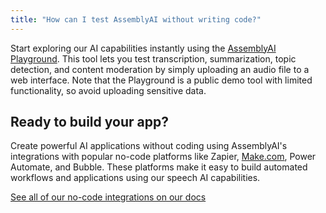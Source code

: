 ```yaml
---
title: "How can I test AssemblyAI without writing code?"
---
```


Start exploring our AI capabilities instantly using the [AssemblyAI Playground](https://www.assemblyai.com/playground). This tool lets you test transcription, summarization, topic detection, and content moderation by simply uploading an audio file to a web interface. Note that the Playground is a public demo tool with limited functionality, so avoid uploading sensitive data.

## Ready to build your app?

Create powerful AI applications without coding using AssemblyAI's integrations with popular no-code platforms like Zapier, [Make.com](http://Make.com), Power Automate, and Bubble. These platforms make it easy to build automated workflows and applications using our speech AI capabilities.

[See all of our no-code integrations on our docs](/docs/integrations/no-code)
